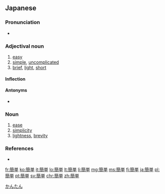 {{also|简单|簡單}}
==Japanese==
{{ja-kanjitab|かん|たん|yomi=on}}

===Pronunciation===
* {{ja-pron|かんたん|y=o|acc=0}}

===Adjectival noun===
{{ja-adj|infl=な|kyu=簡單|かんたん}}

# [[easy]]
# [[simple]], [[uncomplicated]]
# [[brief]], [[light]], [[short]]

====Inflection====
{{ja-na|かんたん}}

====Antonyms====
* {{sense|simple}} {{ja-r|複雑|ふくざつ}}

===Noun===
{{ja-noun|kyu=簡單|かんたん}}

# [[ease]]
# [[simplicity]]
# [[lightness]], [[brevity]]

===References===
* {{R:Shogakukan}}

[[Category:Japanese basic words|かんたん]]

[[fr:簡単]]
[[ko:簡単]]
[[it:簡単]]
[[lo:簡単]]
[[lt:簡単]]
[[li:簡単]]
[[mg:簡単]]
[[ms:簡単]]
[[fj:簡単]]
[[ja:簡単]]
[[pl:簡単]]
[[pt:簡単]]
[[sv:簡単]]
[[chr:簡単]]
[[zh:簡単]]